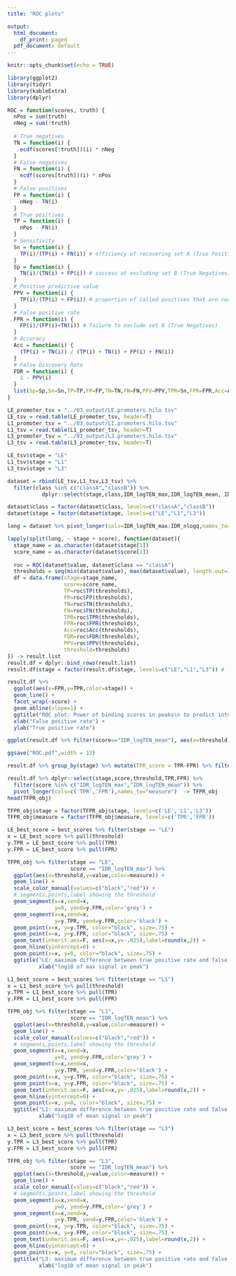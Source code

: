 ```yaml
---
title: "ROC plots"

output:
  html_document:
    df_print: paged
  pdf_document: default
---
```


```r
knitr::opts_chunk$set(echo = TRUE)

library(ggplot2)
library(tidyr)
library(kableExtra)
library(dplyr)
```

```r
ROC = function(scores, truth) {
  nPos = sum(truth)
  nNeg = sum(!truth)
  
  # True negatives
  TN = function(i) {
    ecdf(scores[!truth])(i) * nNeg
  }
  # False negatives
  FN = function(i) {
    ecdf(scores[truth])(i) * nPos
  }
  # False positives
  FP = function(i) {
    nNeg - TN(i)
  }
  # True positives
  TP = function(i) {
    nPos - FN(i)
  }
  # Sensitivity
  Sn = function(i) {
    TP(i)/(TP(i) + FN(i)) # efficiency of recovering set A (True Positives)
  }
  Sp = function(i) {
    TN(i)/(TN(i) + FP(i)) # success at excluding set B (True Negatives)
  }
  # Positive predictive value
  PPV = function(i) {
    TP(i)/(TP(i) + FP(i)) # proportion of called positives that are correct
  }
  # False positive rate
  FPR = function(i) {
    FP(i)/(FP(i)+TN(i)) # failure to exclude set B (True Negatives)
  }
  # Accuracy
  Acc = function(i) {
    (TP(i) + TN(i)) / (TP(i) + TN(i) + FP(i) + FN(i))
  }
  # False Discovery Rate
  FDR = function(i) {
    1 - PPV(i)
  }
  list(Sp=Sp,Sn=Sn,TP=TP,FP=FP,TN=TN,FN=FN,PPV=PPV,TPR=Sn,FPR=FPR,Acc=Acc,FDR=FDR)
}


```

```r
LE_promoter_tsv = "../03_output/LE.promoters.hilo.tsv"
LE_tsv = read.table(LE_promoter_tsv, header=T)
L1_promoter_tsv = "../03_output/L1.promoters.hilo.tsv"
L1_tsv = read.table(L1_promoter_tsv, header=T)
L3_promoter_tsv = "../03_output/L3.promoters.hilo.tsv"
L3_tsv = read.table(L3_promoter_tsv, header=T)

LE_tsv$stage = "LE"
L1_tsv$stage = "L1"
L3_tsv$stage = "L3"

dataset = rbind(LE_tsv,L1_tsv,L3_tsv) %>% 
  filter(class %in% c("classA","classB")) %>% 
           dplyr::select(stage,class,IDR_logTEN_max,IDR_logTEN_mean, IDR_logTEN_value, IDR_logTEN_sum,IDR_nlogq)

dataset$class = factor(dataset$class, levels=c("classA","classB"))
dataset$stage = factor(dataset$stage, levels=c("LE","L1","L3"))

long = dataset %>% pivot_longer(cols=IDR_logTEN_max:IDR_nlogq,names_to="score") %>% group_by(stage,score)

```

```r
lapply(split(long, ~ stage + score), function(dataset){
  stage_name = as.character(dataset$stage[1])
  score_name = as.character(dataset$score[1])
  
  roc = ROC(dataset$value, dataset$class == "classA")
  thresholds = seq(min(dataset$value), max(dataset$value), length.out=100)
  df = data.frame(stage=stage_name,
                  score=score_name,
                  TP=roc$TP(thresholds),
                  FP=roc$FP(thresholds),
                  TN=roc$TN(thresholds),
                  FN=roc$FN(thresholds),
                  TPR=roc$TPR(thresholds),
                  FPR=roc$FPR(thresholds),
                  Acc=roc$Acc(thresholds),
                  FDR=roc$FDR(thresholds),
                  PPV=roc$PPV(thresholds),
                  threshold=thresholds)
}) -> result.list
result.df = dplyr::bind_rows(result.list)
result.df$stage = factor(result.df$stage, levels=c("LE","L1","L3")) # lost during the split
```

```r

result.df %>%
  ggplot(aes(x=FPR,y=TPR,color=stage)) + 
  geom_line() + 
  facet_wrap(~score) + 
  geom_abline(slope=1) +
  ggtitle("ROC plot: Power of binding scores in peaks\n to predict intestine enrichment") +
  xlab("False positive rate") +
  ylab("True positive rate")

ggplot(result.df %>% filter(score=="IDR_logTEN_mean"), aes(x=threshold,y=PPV, color=stage)) + geom_line() 

ggsave("ROC.pdf",width = 12)
```

```r
result.df %>% group_by(stage) %>% mutate(TPR_score = TPR-FPR) %>% filter(TPR_score == max(TPR_score)) %>% arrange(desc(TPR_score)) -> best_scores

result.df %>% dplyr::select(stage,score,threshold,TPR,FPR) %>% 
  filter(score %in% c("IDR_logTEN_max","IDR_logTEN_mean")) %>% 
  pivot_longer(cols=c('TPR','FPR'),names_to="measure")  -> TFPR_obj
head(TFPR_obj)

TFPR_obj$stage = factor(TFPR_obj$stage, levels=c('LE','L1','L3'))
TFPR_obj$measure = factor(TFPR_obj$measure, levels=c('TPR','FPR'))
```


```r
LE_best_score = best_scores %>% filter(stage == "LE")
x = LE_best_score %>% pull(threshold)
y.TPR = LE_best_score %>% pull(TPR)
y.FPR = LE_best_score %>% pull(FPR)

TFPR_obj %>% filter(stage == "LE", 
                    score == "IDR_logTEN_max") %>%
  ggplot(aes(x=threshold,y=value,color=measure)) + 
  geom_line() + 
  scale_color_manual(values=c("black","red")) +
  # segments,points,label showing the threshold
  geom_segment(x=x,xend=x,
               y=0, yend=y.FPR,color='grey') +
  geom_segment(x=x,xend=x,
               y=y.TPR, yend=y.FPR,color='black') +
  geom_point(x=x, y=y.TPR, color="black", size=.75) +
  geom_point(x=x, y=y.FPR, color="black", size=.75) +
  geom_text(inherit.aes=F, aes(x=x,y=-.025),label=round(x,2)) + 
  geom_hline(yintercept=0) +
  geom_point(x=x, y=0, color="black", size=.75) +
  ggtitle("LE: maximum difference between true positive rate and false positive rate") +
          xlab("log10 of max signal in peak")

```

```r

L1_best_score = best_scores %>% filter(stage == "L1")
x = L1_best_score %>% pull(threshold)
y.TPR = L1_best_score %>% pull(TPR)
y.FPR = L1_best_score %>% pull(FPR)

TFPR_obj %>% filter(stage == "L1", 
                    score == "IDR_logTEN_mean") %>%
  ggplot(aes(x=threshold,y=value,color=measure)) + 
  geom_line() + 
  scale_color_manual(values=c("black","red")) +
  # segments,points,label showing the threshold
  geom_segment(x=x,xend=x,
               y=0, yend=y.FPR,color='grey') +
  geom_segment(x=x,xend=x,
               y=y.TPR, yend=y.FPR,color='black') +
  geom_point(x=x, y=y.TPR, color="black", size=.75) +
  geom_point(x=x, y=y.FPR, color="black", size=.75) +
  geom_text(inherit.aes=F, aes(x=x,y=-.025),label=round(x,2)) + 
  geom_hline(yintercept=0) +
  geom_point(x=x, y=0, color="black", size=.75) +
  ggtitle("L1: maximum difference between true positive rate and false positive rate")+
          xlab("log10 of mean signal in peak")
```
```r

L3_best_score = best_scores %>% filter(stage == "L3")
x = L3_best_score %>% pull(threshold)
y.TPR = L3_best_score %>% pull(TPR)
y.FPR = L3_best_score %>% pull(FPR)

TFPR_obj %>% filter(stage == "L3", 
                    score == "IDR_logTEN_mean") %>%
  ggplot(aes(x=threshold,y=value,color=measure)) + 
  geom_line() + 
  scale_color_manual(values=c("black","red")) +
  # segments,points,label showing the threshold
  geom_segment(x=x,xend=x,
               y=0, yend=y.FPR,color='grey') +
  geom_segment(x=x,xend=x,
               y=y.TPR, yend=y.FPR,color='black') +
  geom_point(x=x, y=y.TPR, color="black", size=.75) +
  geom_point(x=x, y=y.FPR, color="black", size=.75) +
  geom_text(inherit.aes=F, aes(x=x,y=-.025),label=round(x,2)) + 
  geom_hline(yintercept=0) +
  geom_point(x=x, y=0, color="black", size=.75) +
  ggtitle("L3: maximum difference between true positive rate and false positive rate") +
          xlab("log10 of mean signal in peak")
```
